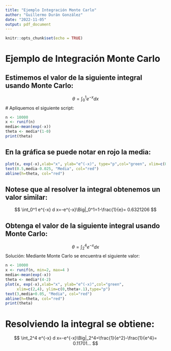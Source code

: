 ```yaml
---
title: "Ejemplo Integración Monte Carlo"
author: "Guillermo Durán González"
date: "2022-11-05"
output: pdf_document
---
```


```r
knitr::opts_chunk$set(echo = TRUE)
```

# Ejemplo de Integración Monte Carlo

## Estimemos el valor de la siguiente integral usando Monte Carlo:

$$
\theta=\int_0^1 e^{-x} d x
$$
# Apliquemos el siguiente script:

```r
n <- 10000
x <- runif(n)
media<-mean(exp(-x))
theta <- media*(1-0)
print(theta)
```
## En la gráfica se puede notar en rojo la media:

```r

plot(x, exp(-x),xlab="x", ylab="e^(-x)", type="p",col="green", xlim=c(0,1))
text(0.5,media-0.025, "Media", col="red") 
abline(h=theta, col="red")

```


## Notese que al resolver la integral obtenemos un valor similar:

$$
\int_0^1 e^{-x} d x=-e^{-x}\Big|_0^1=1-\frac{1}{e}= 0.6321206
$$

\newpage

## Obtenga el valor de la siguiente integral usando Monte Carlo:

$$
\theta=\int_2^4 e^{-x} d x
$$
Solución: Mediante Monte Carlo se encuentra el siguiente valor:

```r
n <- 10000
x <- runif(n, min=2, max=4 )
media<-mean(exp(-x))
theta <- media*(4-2)
plot(x, exp(-x),xlab="x", ylab="e^(-x)",col="green", 
     xlim=c(2,4), ylim=c(0,theta+.1),type="p")
text(3,media+0.05, "Media", col="red")
abline(h=theta, col="red")
print(theta)
```
# Resolviendo la integral se obtiene:

$$
\int_2^4 e^{-x} d x=-e^{-x}\Big|_2^4=\frac{1}{e^2}-\frac{1}{e^4}= 0.11701...
$$
